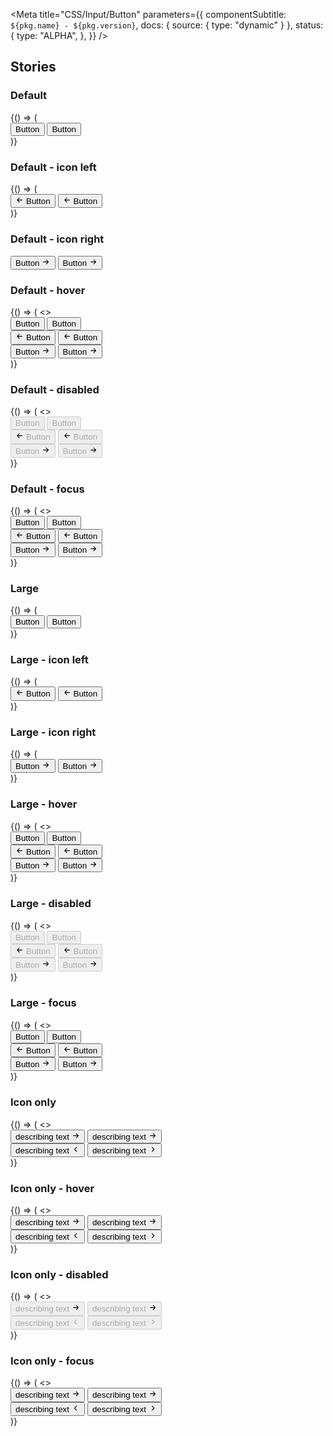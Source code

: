 

<Meta
  title="CSS/Input/Button"
  parameters={{
    componentSubtitle: `${pkg.name} - ${pkg.version}`,
    docs: { source: { type: "dynamic" } },
    status: {
      type: "ALPHA",
    },
  }}
/>

<Description markdown={readme} />

## Stories

### Default

<Canvas>
  <Story name="Default">
    {() => (
      <div class="denhaag-button-group">
        <button class="denhaag-button">Button</button>
        <button class="denhaag-button denhaag-button--secondary-action">Button</button>
      </div>
    )}
  </Story>
</Canvas>

### Default - icon left

<Canvas>
  <Story name="Default - icon left">
    {() => (
      <div class="denhaag-button-group">
        <button class="denhaag-button denhaag-button--start-icon">
          <span class="denhaag-button__icon">
            <svg
              width="1em"
              height="1em"
              viewBox="0 0 24 24"
              xmlns="http://www.w3.org/2000/svg"
              class="denhaag-icon"
              focusable="false"
              aria-hidden="true"
            >
              <path d="M11.707 18.707a1 1 0 01-1.414 0l-6-6a1 1 0 010-1.414l6-6a1 1 0 111.414 1.414L7.414 11H19a1 1 0 110 2H7.414l4.293 4.293a1 1 0 010 1.414z"></path>
            </svg>
          </span>
          Button
        </button>
        <button class="denhaag-button denhaag-button--secondary-action denhaag-button--start-icon">
          <span class="denhaag-button__icon">
            <svg
              width="1em"
              height="1em"
              viewBox="0 0 24 24"
              xmlns="http://www.w3.org/2000/svg"
              class="denhaag-icon"
              focusable="false"
              aria-hidden="true"
            >
              <path d="M11.707 18.707a1 1 0 01-1.414 0l-6-6a1 1 0 010-1.414l6-6a1 1 0 111.414 1.414L7.414 11H19a1 1 0 110 2H7.414l4.293 4.293a1 1 0 010 1.414z"></path>
            </svg>
          </span>
          Button
        </button>
      </div>
    )}
  </Story>
</Canvas>

### Default - icon right

<Canvas>
  <Story name="Default - icon right">
    <div class="denhaag-button-group">
      <button class="denhaag-button denhaag-button--end-icon">
        Button
        <span class="denhaag-button__icon">
          <svg
            width="1em"
            height="1em"
            viewBox="0 0 24 24"
            xmlns="http://www.w3.org/2000/svg"
            class="denhaag-icon"
            focusable="false"
            aria-hidden="true"
          >
            <path d="M12.293 5.293a1 1 0 011.414 0l6 6a1 1 0 010 1.414l-6 6a1 1 0 01-1.414-1.414L16.586 13H5a1 1 0 110-2h11.586l-4.293-4.293a1 1 0 010-1.414z"></path>
          </svg>
        </span>
      </button>
      <button class="denhaag-button denhaag-button--secondary-action denhaag-button--end-icon">
        Button
        <span class="denhaag-button__icon">
          <svg
            width="1em"
            height="1em"
            viewBox="0 0 24 24"
            xmlns="http://www.w3.org/2000/svg"
            class="denhaag-icon"
            focusable="false"
            aria-hidden="true"
          >
            <path d="M12.293 5.293a1 1 0 011.414 0l6 6a1 1 0 010 1.414l-6 6a1 1 0 01-1.414-1.414L16.586 13H5a1 1 0 110-2h11.586l-4.293-4.293a1 1 0 010-1.414z"></path>
          </svg>
        </span>
      </button>
    </div>
  </Story>
</Canvas>

### Default - hover

<Canvas>
  <Story name="Default - hover">
    {() => (
      <>
        <div class="denhaag-button-group">
          <button class="denhaag-button denhaag-button--hover">Button</button>
          <button class="denhaag-button denhaag-button--secondary-action denhaag-button--hover">Button</button>
        </div>
        <div class="denhaag-button-group">
          <button class="denhaag-button denhaag-button--start-icon denhaag-button--hover">
            <span class="denhaag-button__icon">
              <svg
                width="1em"
                height="1em"
                viewBox="0 0 24 24"
                xmlns="http://www.w3.org/2000/svg"
                class="denhaag-icon"
                focusable="false"
                aria-hidden="true"
              >
                <path d="M11.707 18.707a1 1 0 01-1.414 0l-6-6a1 1 0 010-1.414l6-6a1 1 0 111.414 1.414L7.414 11H19a1 1 0 110 2H7.414l4.293 4.293a1 1 0 010 1.414z"></path>
              </svg>
            </span>
            Button
          </button>
          <button class="denhaag-button denhaag-button--secondary-action denhaag-button--start-icon denhaag-button--hover">
            <span class="denhaag-button__icon">
              <svg
                width="1em"
                height="1em"
                viewBox="0 0 24 24"
                xmlns="http://www.w3.org/2000/svg"
                class="denhaag-icon"
                focusable="false"
                aria-hidden="true"
              >
                <path d="M11.707 18.707a1 1 0 01-1.414 0l-6-6a1 1 0 010-1.414l6-6a1 1 0 111.414 1.414L7.414 11H19a1 1 0 110 2H7.414l4.293 4.293a1 1 0 010 1.414z"></path>
              </svg>
            </span>
            Button
          </button>
        </div>
        <div class="denhaag-button-group">
          <button class="denhaag-button denhaag-button--end-icon denhaag-button--hover">
            Button
            <span class="denhaag-button__icon">
              <svg
                width="1em"
                height="1em"
                viewBox="0 0 24 24"
                xmlns="http://www.w3.org/2000/svg"
                class="denhaag-icon"
                focusable="false"
                aria-hidden="true"
              >
                <path d="M12.293 5.293a1 1 0 011.414 0l6 6a1 1 0 010 1.414l-6 6a1 1 0 01-1.414-1.414L16.586 13H5a1 1 0 110-2h11.586l-4.293-4.293a1 1 0 010-1.414z"></path>
              </svg>
            </span>
          </button>
          <button class="denhaag-button denhaag-button--secondary-action denhaag-button--end-icon denhaag-button--hover">
            Button
            <span class="denhaag-button__icon">
              <svg
                width="1em"
                height="1em"
                viewBox="0 0 24 24"
                xmlns="http://www.w3.org/2000/svg"
                class="denhaag-icon"
                focusable="false"
                aria-hidden="true"
              >
                <path d="M12.293 5.293a1 1 0 011.414 0l6 6a1 1 0 010 1.414l-6 6a1 1 0 01-1.414-1.414L16.586 13H5a1 1 0 110-2h11.586l-4.293-4.293a1 1 0 010-1.414z"></path>
              </svg>
            </span>
          </button>
        </div>
      </>
    )}
  </Story>
</Canvas>

### Default - disabled

<Canvas>
  <Story name="Default - disabled">
    {() => (
      <>
        <div class="denhaag-button-group">
          <button disabled class="denhaag-button denhaag-button--disabled">
            Button
          </button>
          <button disabled class="denhaag-button denhaag-button--secondary-action denhaag-button--disabled">
            Button
          </button>
        </div>
        <div class="denhaag-button-group">
          <button disabled class="denhaag-button denhaag-button--start-icon denhaag-button--disabled">
            <span class="denhaag-button__icon">
              <svg
                width="1em"
                height="1em"
                viewBox="0 0 24 24"
                xmlns="http://www.w3.org/2000/svg"
                class="denhaag-icon"
                focusable="false"
                aria-hidden="true"
              >
                <path d="M11.707 18.707a1 1 0 01-1.414 0l-6-6a1 1 0 010-1.414l6-6a1 1 0 111.414 1.414L7.414 11H19a1 1 0 110 2H7.414l4.293 4.293a1 1 0 010 1.414z"></path>
              </svg>
            </span>
            Button
          </button>
          <button
            disabled
            class="denhaag-button denhaag-button--secondary-action denhaag-button--start-icon denhaag-button--disabled"
          >
            <span class="denhaag-button__icon">
              <svg
                width="1em"
                height="1em"
                viewBox="0 0 24 24"
                xmlns="http://www.w3.org/2000/svg"
                class="denhaag-icon"
                focusable="false"
                aria-hidden="true"
              >
                <path d="M11.707 18.707a1 1 0 01-1.414 0l-6-6a1 1 0 010-1.414l6-6a1 1 0 111.414 1.414L7.414 11H19a1 1 0 110 2H7.414l4.293 4.293a1 1 0 010 1.414z"></path>
              </svg>
            </span>
            Button
          </button>
        </div>
        <div class="denhaag-button-group">
          <button disabled class="denhaag-button denhaag-button--end-icon denhaag-button--disabled">
            Button
            <span class="denhaag-button__icon">
              <svg
                width="1em"
                height="1em"
                viewBox="0 0 24 24"
                xmlns="http://www.w3.org/2000/svg"
                class="denhaag-icon"
                focusable="false"
                aria-hidden="true"
              >
                <path d="M12.293 5.293a1 1 0 011.414 0l6 6a1 1 0 010 1.414l-6 6a1 1 0 01-1.414-1.414L16.586 13H5a1 1 0 110-2h11.586l-4.293-4.293a1 1 0 010-1.414z"></path>
              </svg>
            </span>
          </button>
          <button
            disabled
            class="denhaag-button denhaag-button--secondary-action denhaag-button--end-icon denhaag-button--disabled"
          >
            Button
            <span class="denhaag-button__icon">
              <svg
                width="1em"
                height="1em"
                viewBox="0 0 24 24"
                xmlns="http://www.w3.org/2000/svg"
                class="denhaag-icon"
                focusable="false"
                aria-hidden="true"
              >
                <path d="M12.293 5.293a1 1 0 011.414 0l6 6a1 1 0 010 1.414l-6 6a1 1 0 01-1.414-1.414L16.586 13H5a1 1 0 110-2h11.586l-4.293-4.293a1 1 0 010-1.414z"></path>
              </svg>
            </span>
          </button>
        </div>
      </>
    )}
  </Story>
</Canvas>

### Default - focus

<Canvas>
  <Story name="Default - focus">
    {() => (
      <>
        <div class="denhaag-button-group">
          <button class="denhaag-button denhaag-button--focus">Button</button>
          <button class="denhaag-button denhaag-button--secondary-action denhaag-button--focus">Button</button>
        </div>
        <div class="denhaag-button-group">
          <button class="denhaag-button denhaag-button--start-icon denhaag-button--focus">
            <span class="denhaag-button__icon">
              <svg
                width="1em"
                height="1em"
                viewBox="0 0 24 24"
                xmlns="http://www.w3.org/2000/svg"
                class="denhaag-icon"
                focusable="false"
                aria-hidden="true"
              >
                <path d="M11.707 18.707a1 1 0 01-1.414 0l-6-6a1 1 0 010-1.414l6-6a1 1 0 111.414 1.414L7.414 11H19a1 1 0 110 2H7.414l4.293 4.293a1 1 0 010 1.414z"></path>
              </svg>
            </span>
            Button
          </button>
          <button class="denhaag-button denhaag-button--secondary-action denhaag-button--start-icon denhaag-button--focus">
            <span class="denhaag-button__icon">
              <svg
                width="1em"
                height="1em"
                viewBox="0 0 24 24"
                xmlns="http://www.w3.org/2000/svg"
                class="denhaag-icon"
                focusable="false"
                aria-hidden="true"
              >
                <path d="M11.707 18.707a1 1 0 01-1.414 0l-6-6a1 1 0 010-1.414l6-6a1 1 0 111.414 1.414L7.414 11H19a1 1 0 110 2H7.414l4.293 4.293a1 1 0 010 1.414z"></path>
              </svg>
            </span>
            Button
          </button>
        </div>
        <div class="denhaag-button-group">
          <button class="denhaag-button denhaag-button--end-icon denhaag-button--focus">
            Button
            <span class="denhaag-button__icon">
              <svg
                width="1em"
                height="1em"
                viewBox="0 0 24 24"
                xmlns="http://www.w3.org/2000/svg"
                class="denhaag-icon"
                focusable="false"
                aria-hidden="true"
              >
                <path d="M12.293 5.293a1 1 0 011.414 0l6 6a1 1 0 010 1.414l-6 6a1 1 0 01-1.414-1.414L16.586 13H5a1 1 0 110-2h11.586l-4.293-4.293a1 1 0 010-1.414z"></path>
              </svg>
            </span>
          </button>
          <button class="denhaag-button denhaag-button--secondary-action denhaag-button--end-icon denhaag-button--focus">
            Button
            <span class="denhaag-button__icon">
              <svg
                width="1em"
                height="1em"
                viewBox="0 0 24 24"
                xmlns="http://www.w3.org/2000/svg"
                class="denhaag-icon"
                focusable="false"
                aria-hidden="true"
              >
                <path d="M12.293 5.293a1 1 0 011.414 0l6 6a1 1 0 010 1.414l-6 6a1 1 0 01-1.414-1.414L16.586 13H5a1 1 0 110-2h11.586l-4.293-4.293a1 1 0 010-1.414z"></path>
              </svg>
            </span>
          </button>
        </div>
      </>
    )}
  </Story>
</Canvas>

### Large

<Canvas>
  <Story name="Large">
    {() => (
      <div class="denhaag-button-group">
        <button class="denhaag-button denhaag-button--large">Button</button>
        <button class="denhaag-button denhaag-button--large denhaag-button--secondary-action">Button</button>
      </div>
    )}
  </Story>
</Canvas>

### Large - icon left

<Canvas>
  <Story name="Large - icon left">
    {() => (
      <div class="denhaag-button-group">
        <button class="denhaag-button denhaag-button--large denhaag-button--start-icon">
          <span class="denhaag-button__icon">
            <svg
              width="1em"
              height="1em"
              viewBox="0 0 24 24"
              xmlns="http://www.w3.org/2000/svg"
              class="denhaag-icon"
              focusable="false"
              aria-hidden="true"
            >
              <path d="M11.707 18.707a1 1 0 01-1.414 0l-6-6a1 1 0 010-1.414l6-6a1 1 0 111.414 1.414L7.414 11H19a1 1 0 110 2H7.414l4.293 4.293a1 1 0 010 1.414z"></path>
            </svg>
          </span>
          Button
        </button>
        <button class="denhaag-button denhaag-button--large denhaag-button--secondary-action denhaag-button--start-icon">
          <span class="denhaag-button__icon">
            <svg
              width="1em"
              height="1em"
              viewBox="0 0 24 24"
              xmlns="http://www.w3.org/2000/svg"
              class="denhaag-icon"
              focusable="false"
              aria-hidden="true"
            >
              <path d="M11.707 18.707a1 1 0 01-1.414 0l-6-6a1 1 0 010-1.414l6-6a1 1 0 111.414 1.414L7.414 11H19a1 1 0 110 2H7.414l4.293 4.293a1 1 0 010 1.414z"></path>
            </svg>
          </span>
          Button
        </button>
      </div>
    )}
  </Story>
</Canvas>

### Large - icon right

<Canvas>
  <Story name="Large - icon right">
    {() => (
      <div class="denhaag-button-group">
        <button class="denhaag-button denhaag-button--large denhaag-button--end-icon">
          Button
          <span class="denhaag-button__icon">
            <svg
              width="1em"
              height="1em"
              viewBox="0 0 24 24"
              xmlns="http://www.w3.org/2000/svg"
              class="denhaag-icon"
              focusable="false"
              aria-hidden="true"
            >
              <path d="M12.293 5.293a1 1 0 011.414 0l6 6a1 1 0 010 1.414l-6 6a1 1 0 01-1.414-1.414L16.586 13H5a1 1 0 110-2h11.586l-4.293-4.293a1 1 0 010-1.414z"></path>
            </svg>
          </span>
        </button>
        <button class="denhaag-button denhaag-button--large denhaag-button--secondary-action denhaag-button--end-icon">
          Button
          <span class="denhaag-button__icon">
            <svg
              width="1em"
              height="1em"
              viewBox="0 0 24 24"
              xmlns="http://www.w3.org/2000/svg"
              class="denhaag-icon"
              focusable="false"
              aria-hidden="true"
            >
              <path d="M12.293 5.293a1 1 0 011.414 0l6 6a1 1 0 010 1.414l-6 6a1 1 0 01-1.414-1.414L16.586 13H5a1 1 0 110-2h11.586l-4.293-4.293a1 1 0 010-1.414z"></path>
            </svg>
          </span>
        </button>
      </div>
    )}
  </Story>
</Canvas>

### Large - hover

<Canvas>
  <Story name="Large - hover">
    {() => (
      <>
        <div class="denhaag-button-group">
          <button class="denhaag-button denhaag-button--large denhaag-button--hover">Button</button>
          <button class="denhaag-button denhaag-button--large denhaag-button--secondary-action denhaag-button--hover">
            Button
          </button>
        </div>
        <div class="denhaag-button-group">
          <button class="denhaag-button denhaag-button--large denhaag-button--start-icon denhaag-button--hover">
            <span class="denhaag-button__icon">
              <svg
                width="1em"
                height="1em"
                viewBox="0 0 24 24"
                xmlns="http://www.w3.org/2000/svg"
                class="denhaag-icon"
                focusable="false"
                aria-hidden="true"
              >
                <path d="M11.707 18.707a1 1 0 01-1.414 0l-6-6a1 1 0 010-1.414l6-6a1 1 0 111.414 1.414L7.414 11H19a1 1 0 110 2H7.414l4.293 4.293a1 1 0 010 1.414z"></path>
              </svg>
            </span>
            Button
          </button>
          <button class="denhaag-button denhaag-button--large denhaag-button--secondary-action denhaag-button--start-icon denhaag-button--hover">
            <span class="denhaag-button__icon">
              <svg
                width="1em"
                height="1em"
                viewBox="0 0 24 24"
                xmlns="http://www.w3.org/2000/svg"
                class="denhaag-icon"
                focusable="false"
                aria-hidden="true"
              >
                <path d="M11.707 18.707a1 1 0 01-1.414 0l-6-6a1 1 0 010-1.414l6-6a1 1 0 111.414 1.414L7.414 11H19a1 1 0 110 2H7.414l4.293 4.293a1 1 0 010 1.414z"></path>
              </svg>
            </span>
            Button
          </button>
        </div>
        <div class="denhaag-button-group">
          <button class="denhaag-button denhaag-button--large denhaag-button--end-icon denhaag-button--hover">
            Button
            <span class="denhaag-button__icon">
              <svg
                width="1em"
                height="1em"
                viewBox="0 0 24 24"
                xmlns="http://www.w3.org/2000/svg"
                class="denhaag-icon"
                focusable="false"
                aria-hidden="true"
              >
                <path d="M12.293 5.293a1 1 0 011.414 0l6 6a1 1 0 010 1.414l-6 6a1 1 0 01-1.414-1.414L16.586 13H5a1 1 0 110-2h11.586l-4.293-4.293a1 1 0 010-1.414z"></path>
              </svg>
            </span>
          </button>
          <button class="denhaag-button denhaag-button--large denhaag-button--secondary-action denhaag-button--end-icon denhaag-button--hover">
            Button
            <span class="denhaag-button__icon">
              <svg
                width="1em"
                height="1em"
                viewBox="0 0 24 24"
                xmlns="http://www.w3.org/2000/svg"
                class="denhaag-icon"
                focusable="false"
                aria-hidden="true"
              >
                <path d="M12.293 5.293a1 1 0 011.414 0l6 6a1 1 0 010 1.414l-6 6a1 1 0 01-1.414-1.414L16.586 13H5a1 1 0 110-2h11.586l-4.293-4.293a1 1 0 010-1.414z"></path>
              </svg>
            </span>
          </button>
        </div>
      </>
    )}
  </Story>
</Canvas>

### Large - disabled

<Canvas>
  <Story name="Large - disabled">
    {() => (
      <>
        <div class="denhaag-button-group">
          <button disabled class="denhaag-button denhaag-button--large denhaag-button--disabled">
            Button
          </button>
          <button
            disabled
            class="denhaag-button denhaag-button--large denhaag-button--secondary-action denhaag-button--disabled"
          >
            Button
          </button>
        </div>
        <div class="denhaag-button-group">
          <button
            disabled
            class="denhaag-button denhaag-button--large denhaag-button--start-icon denhaag-button--disabled"
          >
            <span class="denhaag-button__icon">
              <svg
                width="1em"
                height="1em"
                viewBox="0 0 24 24"
                xmlns="http://www.w3.org/2000/svg"
                class="denhaag-icon"
                focusable="false"
                aria-hidden="true"
              >
                <path d="M11.707 18.707a1 1 0 01-1.414 0l-6-6a1 1 0 010-1.414l6-6a1 1 0 111.414 1.414L7.414 11H19a1 1 0 110 2H7.414l4.293 4.293a1 1 0 010 1.414z"></path>
              </svg>
            </span>
            Button
          </button>
          <button
            disabled
            class="denhaag-button denhaag-button--large denhaag-button--secondary-action denhaag-button--start-icon denhaag-button--disabled"
          >
            <span class="denhaag-button__icon">
              <svg
                width="1em"
                height="1em"
                viewBox="0 0 24 24"
                xmlns="http://www.w3.org/2000/svg"
                class="denhaag-icon"
                focusable="false"
                aria-hidden="true"
              >
                <path d="M11.707 18.707a1 1 0 01-1.414 0l-6-6a1 1 0 010-1.414l6-6a1 1 0 111.414 1.414L7.414 11H19a1 1 0 110 2H7.414l4.293 4.293a1 1 0 010 1.414z"></path>
              </svg>
            </span>
            Button
          </button>
        </div>
        <div class="denhaag-button-group">
          <button
            disabled
            class="denhaag-button denhaag-button--large denhaag-button--end-icon denhaag-button--disabled"
          >
            Button
            <span class="denhaag-button__icon">
              <svg
                width="1em"
                height="1em"
                viewBox="0 0 24 24"
                xmlns="http://www.w3.org/2000/svg"
                class="denhaag-icon"
                focusable="false"
                aria-hidden="true"
              >
                <path d="M12.293 5.293a1 1 0 011.414 0l6 6a1 1 0 010 1.414l-6 6a1 1 0 01-1.414-1.414L16.586 13H5a1 1 0 110-2h11.586l-4.293-4.293a1 1 0 010-1.414z"></path>
              </svg>
            </span>
          </button>
          <button
            disabled
            class="denhaag-button denhaag-button--large denhaag-button--secondary-action denhaag-button--end-icon denhaag-button--disabled"
          >
            Button
            <span class="denhaag-button__icon">
              <svg
                width="1em"
                height="1em"
                viewBox="0 0 24 24"
                xmlns="http://www.w3.org/2000/svg"
                class="denhaag-icon"
                focusable="false"
                aria-hidden="true"
              >
                <path d="M12.293 5.293a1 1 0 011.414 0l6 6a1 1 0 010 1.414l-6 6a1 1 0 01-1.414-1.414L16.586 13H5a1 1 0 110-2h11.586l-4.293-4.293a1 1 0 010-1.414z"></path>
              </svg>
            </span>
          </button>
        </div>
      </>
    )}
  </Story>
</Canvas>

### Large - focus

<Canvas>
  <Story name="Large - focus">
    {() => (
      <>
        <div class="denhaag-button-group">
          <button class="denhaag-button denhaag-button--large denhaag-button--focus">Button</button>
          <button class="denhaag-button denhaag-button--large denhaag-button--secondary-action denhaag-button--focus">
            Button
          </button>
        </div>
        <div class="denhaag-button-group">
          <button class="denhaag-button denhaag-button--large denhaag-button--start-icon denhaag-button--focus">
            <span class="denhaag-button__icon">
              <svg
                width="1em"
                height="1em"
                viewBox="0 0 24 24"
                xmlns="http://www.w3.org/2000/svg"
                class="denhaag-icon"
                focusable="false"
                aria-hidden="true"
              >
                <path d="M11.707 18.707a1 1 0 01-1.414 0l-6-6a1 1 0 010-1.414l6-6a1 1 0 111.414 1.414L7.414 11H19a1 1 0 110 2H7.414l4.293 4.293a1 1 0 010 1.414z"></path>
              </svg>
            </span>
            Button
          </button>
          <button class="denhaag-button denhaag-button--large denhaag-button--secondary-action denhaag-button--start-icon denhaag-button--focus">
            <span class="denhaag-button__icon">
              <svg
                width="1em"
                height="1em"
                viewBox="0 0 24 24"
                xmlns="http://www.w3.org/2000/svg"
                class="denhaag-icon"
                focusable="false"
                aria-hidden="true"
              >
                <path d="M11.707 18.707a1 1 0 01-1.414 0l-6-6a1 1 0 010-1.414l6-6a1 1 0 111.414 1.414L7.414 11H19a1 1 0 110 2H7.414l4.293 4.293a1 1 0 010 1.414z"></path>
              </svg>
            </span>
            Button
          </button>
        </div>
        <div class="denhaag-button-group">
          <button class="denhaag-button denhaag-button--large denhaag-button--end-icon denhaag-button--focus">
            Button
            <span class="denhaag-button__icon">
              <svg
                width="1em"
                height="1em"
                viewBox="0 0 24 24"
                xmlns="http://www.w3.org/2000/svg"
                class="denhaag-icon"
                focusable="false"
                aria-hidden="true"
              >
                <path d="M12.293 5.293a1 1 0 011.414 0l6 6a1 1 0 010 1.414l-6 6a1 1 0 01-1.414-1.414L16.586 13H5a1 1 0 110-2h11.586l-4.293-4.293a1 1 0 010-1.414z"></path>
              </svg>
            </span>
          </button>
          <button class="denhaag-button denhaag-button--large denhaag-button--secondary-action denhaag-button--end-icon denhaag-button--focus">
            Button
            <span class="denhaag-button__icon">
              <svg
                width="1em"
                height="1em"
                viewBox="0 0 24 24"
                xmlns="http://www.w3.org/2000/svg"
                class="denhaag-icon"
                focusable="false"
                aria-hidden="true"
              >
                <path d="M12.293 5.293a1 1 0 011.414 0l6 6a1 1 0 010 1.414l-6 6a1 1 0 01-1.414-1.414L16.586 13H5a1 1 0 110-2h11.586l-4.293-4.293a1 1 0 010-1.414z"></path>
              </svg>
            </span>
          </button>
        </div>
      </>
    )}
  </Story>
</Canvas>

### Icon only

<Canvas>
  <Story name="Icon only">
    {() => (
      <>
        <div class="denhaag-button-group">
          <button class="denhaag-button denhaag-button--icon-only">
            <span class="denhaag-button__sr-only">describing text</span>
            <span class="denhaag-button__icon">
              <svg
                width="1em"
                height="1em"
                viewBox="0 0 24 24"
                xmlns="http://www.w3.org/2000/svg"
                class="denhaag-icon"
                focusable="false"
                aria-hidden="true"
              >
                <path d="M12.293 5.293a1 1 0 011.414 0l6 6a1 1 0 010 1.414l-6 6a1 1 0 01-1.414-1.414L16.586 13H5a1 1 0 110-2h11.586l-4.293-4.293a1 1 0 010-1.414z"></path>
              </svg>
            </span>
          </button>
          <button class="denhaag-button denhaag-button--secondary-action denhaag-button--icon-only">
            <span class="denhaag-button__sr-only">describing text</span>
            <span class="denhaag-button__icon">
              <svg
                width="1em"
                height="1em"
                viewBox="0 0 24 24"
                xmlns="http://www.w3.org/2000/svg"
                class="denhaag-icon"
                focusable="false"
                aria-hidden="true"
              >
                <path d="M12.293 5.293a1 1 0 011.414 0l6 6a1 1 0 010 1.414l-6 6a1 1 0 01-1.414-1.414L16.586 13H5a1 1 0 110-2h11.586l-4.293-4.293a1 1 0 010-1.414z"></path>
              </svg>
            </span>
          </button>
        </div>
        <div class="denhaag-button-group">
          <button class="denhaag-button denhaag-button--icon-only">
            <span class="denhaag-button__sr-only">describing text</span>
            <span class="denhaag-button__icon">
              <svg
                width="1em"
                height="1em"
                viewBox="0 0 20 20"
                xmlns="http://www.w3.org/2000/svg"
                class="denhaag-icon"
                focusable="false"
                aria-hidden="true"
              >
                <path
                  d="M12.2559 4.41009C12.5814 4.73553 12.5814 5.26317 12.2559 5.5886L7.84518 9.99935L12.2559 14.4101C12.5814 14.7355 12.5814 15.2632 12.2559 15.5886C11.9305 15.914 11.4028 15.914 11.0774 15.5886L6.07741 10.5886C5.75197 10.2632 5.75197 9.73553 6.07741 9.41009L11.0774 4.41009C11.4028 4.08466 11.9305 4.08466 12.2559 4.41009Z"
                  fill="currentColor"
                />
              </svg>
            </span>
          </button>
          <button class="denhaag-button denhaag-button--icon-only">
            <span class="denhaag-button__sr-only">describing text</span>
            <span class="denhaag-button__icon">
              <svg
                width="1em"
                height="1em"
                viewBox="0 0 20 20"
                xmlns="http://www.w3.org/2000/svg"
                class="denhaag-icon"
                focusable="false"
                aria-hidden="true"
              >
                <path
                  d="M7.74408 15.5899C7.41864 15.2645 7.41864 14.7368 7.74408 14.4114L12.1548 10.0007L7.74408 5.58991C7.41864 5.26447 7.41864 4.73683 7.74408 4.4114C8.06951 4.08596 8.59715 4.08596 8.92259 4.4114L13.9226 9.4114C14.248 9.73683 14.248 10.2645 13.9226 10.5899L8.92259 15.5899C8.59715 15.9153 8.06951 15.9153 7.74408 15.5899Z"
                  fill="currentColor"
                />
              </svg>
            </span>
          </button>
        </div>
      </>
    )}
  </Story>
</Canvas>

### Icon only - hover

<Canvas>
  <Story name="Icon only - hover">
    {() => (
      <>
        <div class="denhaag-button-group">
          <button class="denhaag-button denhaag-button--icon-only denhaag-button--hover">
            <span class="denhaag-button__sr-only">describing text</span>
            <span class="denhaag-button__icon">
              <svg
                width="1em"
                height="1em"
                viewBox="0 0 24 24"
                xmlns="http://www.w3.org/2000/svg"
                class="denhaag-icon"
                focusable="false"
                aria-hidden="true"
              >
                <path d="M12.293 5.293a1 1 0 011.414 0l6 6a1 1 0 010 1.414l-6 6a1 1 0 01-1.414-1.414L16.586 13H5a1 1 0 110-2h11.586l-4.293-4.293a1 1 0 010-1.414z"></path>
              </svg>
            </span>
          </button>
          <button class="denhaag-button denhaag-button--secondary-action denhaag-button--icon-only denhaag-button--hover">
            <span class="denhaag-button__sr-only">describing text</span>
            <span class="denhaag-button__icon">
              <svg
                width="1em"
                height="1em"
                viewBox="0 0 24 24"
                xmlns="http://www.w3.org/2000/svg"
                class="denhaag-icon"
                focusable="false"
                aria-hidden="true"
              >
                <path d="M12.293 5.293a1 1 0 011.414 0l6 6a1 1 0 010 1.414l-6 6a1 1 0 01-1.414-1.414L16.586 13H5a1 1 0 110-2h11.586l-4.293-4.293a1 1 0 010-1.414z"></path>
              </svg>
            </span>
          </button>
        </div>
        <div class="denhaag-button-group">
          <button class="denhaag-button denhaag-button--icon-only denhaag-button--hover">
            <span class="denhaag-button__sr-only">describing text</span>
            <span class="denhaag-button__icon">
              <svg
                width="1em"
                height="1em"
                viewBox="0 0 20 20"
                xmlns="http://www.w3.org/2000/svg"
                class="denhaag-icon"
                focusable="false"
                aria-hidden="true"
              >
                <path
                  d="M12.2559 4.41009C12.5814 4.73553 12.5814 5.26317 12.2559 5.5886L7.84518 9.99935L12.2559 14.4101C12.5814 14.7355 12.5814 15.2632 12.2559 15.5886C11.9305 15.914 11.4028 15.914 11.0774 15.5886L6.07741 10.5886C5.75197 10.2632 5.75197 9.73553 6.07741 9.41009L11.0774 4.41009C11.4028 4.08466 11.9305 4.08466 12.2559 4.41009Z"
                  fill="currentColor"
                />
              </svg>
            </span>
          </button>
          <button class="denhaag-button denhaag-button--icon-only denhaag-button--hover">
            <span class="denhaag-button__sr-only">describing text</span>
            <span class="denhaag-button__icon">
              <svg
                width="1em"
                height="1em"
                viewBox="0 0 20 20"
                xmlns="http://www.w3.org/2000/svg"
                class="denhaag-icon"
                focusable="false"
                aria-hidden="true"
              >
                <path
                  d="M7.74408 15.5899C7.41864 15.2645 7.41864 14.7368 7.74408 14.4114L12.1548 10.0007L7.74408 5.58991C7.41864 5.26447 7.41864 4.73683 7.74408 4.4114C8.06951 4.08596 8.59715 4.08596 8.92259 4.4114L13.9226 9.4114C14.248 9.73683 14.248 10.2645 13.9226 10.5899L8.92259 15.5899C8.59715 15.9153 8.06951 15.9153 7.74408 15.5899Z"
                  fill="currentColor"
                />
              </svg>
            </span>
          </button>
        </div>
      </>
    )}
  </Story>
</Canvas>

### Icon only - disabled

<Canvas>
  <Story name="Icon only - disabled">
    {() => (
      <>
        <div class="denhaag-button-group">
          <button disabled class="denhaag-button denhaag-button--icon-only denhaag-button--disabled">
            <span class="denhaag-button__sr-only">describing text</span>
            <span class="denhaag-button__icon">
              <svg
                width="1em"
                height="1em"
                viewBox="0 0 24 24"
                xmlns="http://www.w3.org/2000/svg"
                class="denhaag-icon"
                focusable="false"
                aria-hidden="true"
              >
                <path d="M12.293 5.293a1 1 0 011.414 0l6 6a1 1 0 010 1.414l-6 6a1 1 0 01-1.414-1.414L16.586 13H5a1 1 0 110-2h11.586l-4.293-4.293a1 1 0 010-1.414z"></path>
              </svg>
            </span>
          </button>
          <button
            disabled
            class="denhaag-button denhaag-button--secondary-action denhaag-button--icon-only denhaag-button--disabled"
          >
            <span class="denhaag-button__sr-only">describing text</span>
            <span class="denhaag-button__icon">
              <svg
                width="1em"
                height="1em"
                viewBox="0 0 24 24"
                xmlns="http://www.w3.org/2000/svg"
                class="denhaag-icon"
                focusable="false"
                aria-hidden="true"
              >
                <path d="M12.293 5.293a1 1 0 011.414 0l6 6a1 1 0 010 1.414l-6 6a1 1 0 01-1.414-1.414L16.586 13H5a1 1 0 110-2h11.586l-4.293-4.293a1 1 0 010-1.414z"></path>
              </svg>
            </span>
          </button>
        </div>
        <div class="denhaag-button-group">
          <button disabled class="denhaag-button denhaag-button--icon-only denhaag-button--disabled">
            <span class="denhaag-button__sr-only">describing text</span>
            <span class="denhaag-button__icon">
              <svg
                width="1em"
                height="1em"
                viewBox="0 0 20 20"
                xmlns="http://www.w3.org/2000/svg"
                class="denhaag-icon"
                focusable="false"
                aria-hidden="true"
              >
                <path
                  d="M12.2559 4.41009C12.5814 4.73553 12.5814 5.26317 12.2559 5.5886L7.84518 9.99935L12.2559 14.4101C12.5814 14.7355 12.5814 15.2632 12.2559 15.5886C11.9305 15.914 11.4028 15.914 11.0774 15.5886L6.07741 10.5886C5.75197 10.2632 5.75197 9.73553 6.07741 9.41009L11.0774 4.41009C11.4028 4.08466 11.9305 4.08466 12.2559 4.41009Z"
                  fill="currentColor"
                />
              </svg>
            </span>
          </button>
          <button disabled class="denhaag-button denhaag-button--icon-only denhaag-button--disabled">
            <span class="denhaag-button__sr-only">describing text</span>
            <span class="denhaag-button__icon">
              <svg
                width="1em"
                height="1em"
                viewBox="0 0 20 20"
                xmlns="http://www.w3.org/2000/svg"
                class="denhaag-icon"
                focusable="false"
                aria-hidden="true"
              >
                <path
                  d="M7.74408 15.5899C7.41864 15.2645 7.41864 14.7368 7.74408 14.4114L12.1548 10.0007L7.74408 5.58991C7.41864 5.26447 7.41864 4.73683 7.74408 4.4114C8.06951 4.08596 8.59715 4.08596 8.92259 4.4114L13.9226 9.4114C14.248 9.73683 14.248 10.2645 13.9226 10.5899L8.92259 15.5899C8.59715 15.9153 8.06951 15.9153 7.74408 15.5899Z"
                  fill="currentColor"
                />
              </svg>
            </span>
          </button>
        </div>
      </>
    )}
  </Story>
</Canvas>

### Icon only - focus

<Canvas>
  <Story name="Icon only - focus">
    {() => (
      <>
        <div class="denhaag-button-group">
          <button class="denhaag-button denhaag-button--icon-only denhaag-button--focus">
            <span class="denhaag-button__sr-only">describing text</span>
            <span class="denhaag-button__icon">
              <svg
                width="1em"
                height="1em"
                viewBox="0 0 24 24"
                xmlns="http://www.w3.org/2000/svg"
                class="denhaag-icon"
                focusable="false"
                aria-hidden="true"
              >
                <path d="M12.293 5.293a1 1 0 011.414 0l6 6a1 1 0 010 1.414l-6 6a1 1 0 01-1.414-1.414L16.586 13H5a1 1 0 110-2h11.586l-4.293-4.293a1 1 0 010-1.414z"></path>
              </svg>
            </span>
          </button>
          <button class="denhaag-button denhaag-button--secondary-action denhaag-button--icon-only denhaag-button--focus">
            <span class="denhaag-button__sr-only">describing text</span>
            <span class="denhaag-button__icon">
              <svg
                width="1em"
                height="1em"
                viewBox="0 0 24 24"
                xmlns="http://www.w3.org/2000/svg"
                class="denhaag-icon"
                focusable="false"
                aria-hidden="true"
              >
                <path d="M12.293 5.293a1 1 0 011.414 0l6 6a1 1 0 010 1.414l-6 6a1 1 0 01-1.414-1.414L16.586 13H5a1 1 0 110-2h11.586l-4.293-4.293a1 1 0 010-1.414z"></path>
              </svg>
            </span>
          </button>
        </div>
        <div class="denhaag-button-group">
          <button class="denhaag-button denhaag-button--icon-only denhaag-button--focus">
            <span class="denhaag-button__sr-only">describing text</span>
            <span class="denhaag-button__icon">
              <svg
                width="1em"
                height="1em"
                viewBox="0 0 20 20"
                xmlns="http://www.w3.org/2000/svg"
                class="denhaag-icon"
                focusable="false"
                aria-hidden="true"
              >
                <path
                  d="M12.2559 4.41009C12.5814 4.73553 12.5814 5.26317 12.2559 5.5886L7.84518 9.99935L12.2559 14.4101C12.5814 14.7355 12.5814 15.2632 12.2559 15.5886C11.9305 15.914 11.4028 15.914 11.0774 15.5886L6.07741 10.5886C5.75197 10.2632 5.75197 9.73553 6.07741 9.41009L11.0774 4.41009C11.4028 4.08466 11.9305 4.08466 12.2559 4.41009Z"
                  fill="currentColor"
                />
              </svg>
            </span>
          </button>
          <button class="denhaag-button denhaag-button--icon-only denhaag-button--focus">
            <span class="denhaag-button__sr-only">describing text</span>
            <span class="denhaag-button__icon">
              <svg
                width="1em"
                height="1em"
                viewBox="0 0 20 20"
                xmlns="http://www.w3.org/2000/svg"
                class="denhaag-icon"
                focusable="false"
                aria-hidden="true"
              >
                <path
                  d="M7.74408 15.5899C7.41864 15.2645 7.41864 14.7368 7.74408 14.4114L12.1548 10.0007L7.74408 5.58991C7.41864 5.26447 7.41864 4.73683 7.74408 4.4114C8.06951 4.08596 8.59715 4.08596 8.92259 4.4114L13.9226 9.4114C14.248 9.73683 14.248 10.2645 13.9226 10.5899L8.92259 15.5899C8.59715 15.9153 8.06951 15.9153 7.74408 15.5899Z"
                  fill="currentColor"
                />
              </svg>
            </span>
          </button>
        </div>
      </>
    )}
  </Story>
</Canvas>
